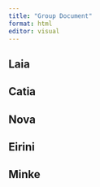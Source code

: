 ```yaml
---
title: "Group Document"
format: html
editor: visual
---
```


## Laia

## Catia

## Nova

## Eirini

## Minke
